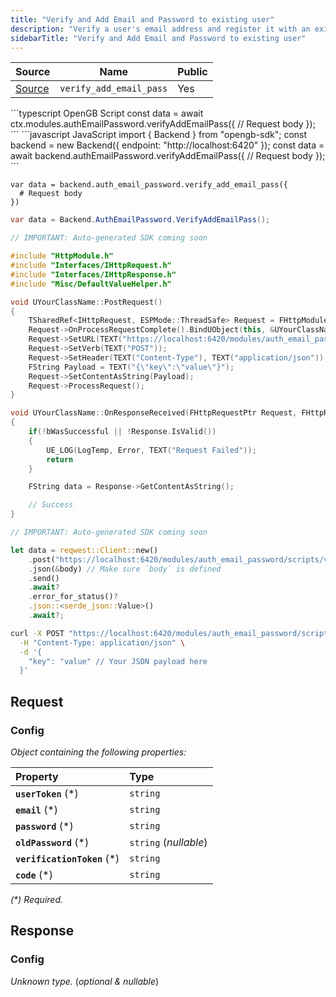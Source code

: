 ```yaml
---
title: "Verify and Add Email and Password to existing user"
description: "Verify a user's email address and register it with an existing account."
sidebarTitle: "Verify and Add Email and Password to existing user"
---
```


| Source                                                                                                      | Name       | Public     |
| ----------------------------------------------------------------------------------------------------------- | ---------- | ---------- |
| [Source](https://github.com/rivet-gg/opengb-modules/tree/main/modules/auth_email_password/scripts/verify_add_email_pass.ts) | `verify_add_email_pass` | Yes |

<RequestExample>
```typescript OpenGB Script
const data = await ctx.modules.authEmailPassword.verifyAddEmailPass({
  // Request body
});
```
```javascript JavaScript
import { Backend } from "opengb-sdk";
const backend = new Backend({ endpoint: "http://localhost:6420" });
const data = await backend.authEmailPassword.verifyAddEmailPass({
  // Request body
});
```

```gdscript Godot
var data = backend.auth_email_password.verify_add_email_pass({
  # Request body
})
```

```csharp Unity
var data = Backend.AuthEmailPassword.VerifyAddEmailPass();
```

```cpp Unreal Engine
// IMPORTANT: Auto-generated SDK coming soon

#include "HttpModule.h"
#include "Interfaces/IHttpRequest.h"
#include "Interfaces/IHttpResponse.h"
#include "Misc/DefaultValueHelper.h"

void UYourClassName::PostRequest()
{
    TSharedRef<IHttpRequest, ESPMode::ThreadSafe> Request = FHttpModule::Get().CreateRequest();
    Request->OnProcessRequestComplete().BindUObject(this, &UYourClassName::OnResponseReceived);
    Request->SetURL(TEXT("https://localhost:6420/modules/auth_email_password/scripts/verify_add_email_pass/call"));
    Request->SetVerb(TEXT("POST"));
    Request->SetHeader(TEXT("Content-Type"), TEXT("application/json"));
    FString Payload = TEXT("{\"key\":\"value\"}");
    Request->SetContentAsString(Payload);
    Request->ProcessRequest();
}

void UYourClassName::OnResponseReceived(FHttpRequestPtr Request, FHttpResponsePtr Response, bool bWasSuccessful)
{
    if(!bWasSuccessful || !Response.IsValid())
    {
        UE_LOG(LogTemp, Error, TEXT("Request Failed"));
        return
    }

    FString data = Response->GetContentAsString();

    // Success
}
```

```rust Rust
// IMPORTANT: Auto-generated SDK coming soon

let data = reqwest::Client::new()
    .post("https://localhost:6420/modules/auth_email_password/scripts/verify_add_email_pass/call")
    .json(&body) // Make sure `body` is defined
    .send()
    .await?
    .error_for_status()?
    .json::<serde_json::Value>()
    .await?;
```

```bash curl
curl -X POST "https://localhost:6420/modules/auth_email_password/scripts/verify_add_email_pass/call" \
  -H "Content-Type: application/json" \
  -d '{
    "key": "value" // Your JSON payload here
  }'
```

</RequestExample>

## Request



### Config

_Object containing the following properties:_

| Property                     | Type                  |
| :--------------------------- | :-------------------- |
| **`userToken`** (\*)         | `string`              |
| **`email`** (\*)             | `string`              |
| **`password`** (\*)          | `string`              |
| **`oldPassword`** (\*)       | `string` (_nullable_) |
| **`verificationToken`** (\*) | `string`              |
| **`code`** (\*)              | `string`              |

_(\*) Required._


## Response



### Config

_Unknown type._ (_optional & nullable_)

